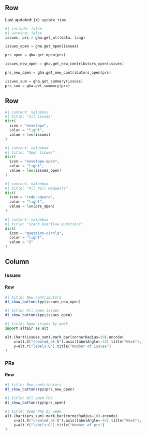 ## Row {height="1%"}

Last updated: `{r} update_time`

<!-- Issues, issues not yet closed (open issues) and pull requests created in the last 3 months. TODO: Questions? -->

```python
#| include: false
#| warning: false
issues, prs = gha.get_all(data, lang)

issues_open = gha.get_open(issues)

prs_open = gha.get_open(prs)

issues_new_open = gha.get_new_contributors_open(issues)

prs_new_open = gha.get_new_contributors_open(prs)

issues_sum = gha.get_summary(issues)
prs_sum = gha.get_summary(prs)
```

## Row  {height="20%"}

```python
#| content: valuebox
#| title: "All issues"
dict(
  icon = "envelope",
  color = "light",
  value = len(issues)
)
```

```python
#| content: valuebox
#| title: "Open Issues"
dict(
  icon = "envelope-open",
  color = "light",
  value = len(issues_open)
)
```

```python
#| content: valuebox
#| title: "All Pull Requests"
dict(
  icon = "code-square",
  color = "light",
  value = len(prs_open)
)
```

```python
#| content: valuebox
#| title: "Stack Overflow Questions"
dict(
  icon = "question-circle",
  color = "light",
  value = "2"
)
```

## Column {.tabset}

### Issues

#### Row 
```r
#| title: New contributors
dt_show_buttons(py$issues_new_open)
```

```r
#| title: All open issues
dt_show_buttons(py$issues_open)
```

```python
#| title: Open issues by week
import altair as alt

alt.Chart(issues_sum).mark_bar(cornerRadius=10).encode(
    x=alt.X("created_at:N").axis(labelAngle=-45).title("Week"),
    y=alt.Y("labels:Q").title("Number of issues")
)
```

### PRs

#### Row 

```r
#| title: New contributors
dt_show_buttons(py$prs_new_open)
```

```r
#| title: All open PRs
dt_show_buttons(py$prs_open)
```


```python
#| title: Open PRs by week
alt.Chart(prs_sum).mark_bar(cornerRadius=10).encode(
    x=alt.X("created_at:N").axis(labelAngle=-45).title("Week"),
    y=alt.Y("labels:Q").title("Number of prs")
)
```
